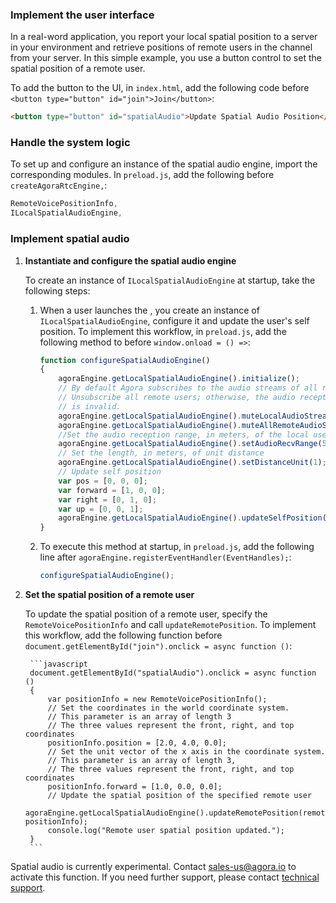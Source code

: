 <PlatformWrapper platform="electron">


### Implement the user interface

In a real-word application, you report your local spatial position to a server in your environment and retrieve positions of remote users in the channel from your server. In this simple example, you use a button control to set the spatial position of a remote user. 

To add the button to the UI, in `index.html`, add the following code before `<button type="button" id="join">Join</button>`:

```html
<button type="button" id="spatialAudio">Update Spatial Audio Position</button>
```

### Handle the system logic

To set up and configure an instance of the spatial audio engine, import the corresponding <Vg k="COMPANY" /> modules. In `preload.js`, add the following before `createAgoraRtcEngine,`:

```javascript
RemoteVoicePositionInfo,
ILocalSpatialAudioEngine,
```

### Implement spatial audio

1. **Instantiate and configure the spatial audio engine**

    To create an instance of `ILocalSpatialAudioEngine` at startup, take the following steps:

    1. When a user launches the <Vpl k="CLIENT" />, you create an instance of `ILocalSpatialAudioEngine`, configure it and update the user's self position. To implement this workflow, in `preload.js`, add the following method to before `window.onload = () =>`:

        ```javascript
        function configureSpatialAudioEngine()
        {
            agoraEngine.getLocalSpatialAudioEngine().initialize();
            // By default Agora subscribes to the audio streams of all remote users.
            // Unsubscribe all remote users; otherwise, the audio reception range you set
            // is invalid.
            agoraEngine.getLocalSpatialAudioEngine().muteLocalAudioStream(true);
            agoraEngine.getLocalSpatialAudioEngine().muteAllRemoteAudioStreams(true);
            //Set the audio reception range, in meters, of the local user
            agoraEngine.getLocalSpatialAudioEngine().setAudioRecvRange(50);
            // Set the length, in meters, of unit distance
            agoraEngine.getLocalSpatialAudioEngine().setDistanceUnit(1);
            // Update self position
            var pos = [0, 0, 0];
            var forward = [1, 0, 0];
            var right = [0, 1, 0];
            var up = [0, 0, 1];
            agoraEngine.getLocalSpatialAudioEngine().updateSelfPosition(pos, forward, right, up);
        }
        ```

    1. To execute this method at startup, in `preload.js`, add the following line after `agoraEngine.registerEventHandler(EventHandles);`:

        ```javascript
        configureSpatialAudioEngine();
        ```

1. **Set the spatial position of a remote user**

    To update the spatial position of a remote user, specify the `RemoteVoicePositionInfo` and call `updateRemotePosition`. To implement this workflow, add the following
    function before `document.getElementById("join").onclick = async function ()`:

        ```javascript
        document.getElementById("spatialAudio").onclick = async function ()
        {
            var positionInfo = new RemoteVoicePositionInfo();
            // Set the coordinates in the world coordinate system.
            // This parameter is an array of length 3
            // The three values represent the front, right, and top coordinates
            positionInfo.position = [2.0, 4.0, 0.0];
            // Set the unit vector of the x axis in the coordinate system.
            // This parameter is an array of length 3,
            // The three values represent the front, right, and top coordinates
            positionInfo.forward = [1.0, 0.0, 0.0];
            // Update the spatial position of the specified remote user
            agoraEngine.getLocalSpatialAudioEngine().updateRemotePosition(remoteUID, positionInfo);
            console.log("Remote user spatial position updated.");
        }
        ```

Spatial audio is currently experimental. Contact sales-us@agora.io to activate this function. If you need further support, please contact [<Vg k="COMPANY" /> technical support](mailto:support@agora.io).

</PlatformWrapper>
